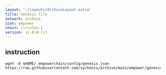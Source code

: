 ```yaml
---
layout: '~/layouts/ArchiveLayout.astro'
title: Genesis file
network: archive
icon: empower
chain: circulus-1
version: v1.0.0-rc1
---
```

## instruction

```
wget -O $HOME/.empowerchain/config/genesis.json https://raw.githubusercontent.com/sychonix/archive/main/empower/genesis.json
```
